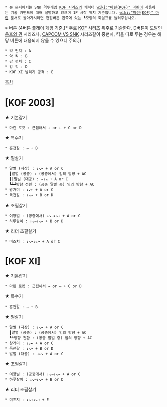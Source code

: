  * 본 문서에서는 SNK 격투게임 [[KOF 시리즈]]의 캐릭터 [[wiki:"마린(KOF)" 마린]]이 사용하는 기술 커맨드에 대해 설명하고 있으며 1P 시작 위치 기준입니다. [[wiki:"마린(KOF)" 마린]] 문서로 돌아가시려면 편집버튼 왼쪽에 있는 ┗모양의 화살표를 눌러주십시오.

※ 버튼 (4버튼 플레이 게임 기준.[* 주로 [[KOF 시리즈]] 위주로 기술한다. D버튼이 도발인 [[용호의 권]] 시리즈나, [[CAPCOM VS SNK]] 시리즈같이 중펀치, 킥을 따로 두는 경우는 해당 버튼에 대응되지 않을 수 있으니 주의.])
 * 약 펀치 : A
 * 약 킥 : B
 * 강 펀치 : C
 * 강 킥 : D
 * KOF XI 날리기 공격 : E

[[목차]]
= [KOF 2003] =

★ 기본잡기
 * 마린 로켓 : 근접해서 → or ← + C or D

★ 특수기
 * 홍전갈 : → + B

★ 필살기
 * 말벌 (지상) : ↓↘→ + A or C
   ┃말벌 (공중) : (공중에서) 임의 방향 + AC
   ┃┃말벌 (대공) : →↓↘ + A or C
   ┗┻┻방향 전환 : (공중 말벌 중) 임의 방향 + AC
 * 왕거미 : ↓↙← + A or C 
 * 독전갈 : ↓↘→ + B or D

★ 초필살기
 * 여왕벌 : (공중에서) ↓↘→↓↘→ + A or C
 * 하루살이 : ↓↘→↓↘→ + B or D

★ 리더 초필살기
 * 미즈치 : ↓↘→↓↘→ + A or C

= [KOF XI] =

★ 기본잡기
 * 마린 로켓 : 근접해서 → or ← + C or D

★ 특수기
 * 홍전갈 : → + B

★ 필살기

 * 말벌 (지상) : ↓↘→ + A or C
   ┃말벌 (공중) : (공중에서) 임의 방향 + AC
   ┗┻방향 전환 : (공중 말벌 중) 임의 방향 + AC
 * 왕거미 : ↓↙← + A or C 
 * 독전갈 : ↓↘→ + B or D
 * 말벌 (대공) : →↓↘ + A or C

★ 초필살기
 * 여왕벌 : (공중에서) ↓↘→↓↘→ + A or C
 * 하루살이 : ↓↘→↓↘→ + B or D

★ 리더 초필살기
 * 미즈치 : ↓↘→↓↘→ + E
